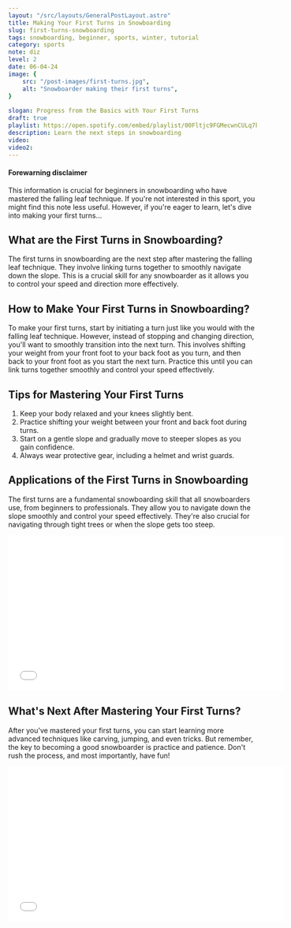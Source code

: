 ```yaml
---
layout: "/src/layouts/GeneralPostLayout.astro"
title: Making Your First Turns in Snowboarding
slug: first-turns-snowboarding
tags: snowboarding, beginner, sports, winter, tutorial
category: sports
note: diz
level: 2
date: 06-04-24
image: {
    src: "/post-images/first-turns.jpg",
    alt: "Snowboarder making their first turns",
}
 
slogan: Progress from the Basics with Your First Turns
draft: true
playlist: https://open.spotify.com/embed/playlist/00Fltjc9FGMecwnCULq7kW?utm_source=generator
description: Learn the next steps in snowboarding
video: 
video2: 
---
```

#### Forewarning disclaimer
This information is crucial for beginners in snowboarding who have mastered the falling leaf technique. If you're not interested in this sport, you might find this note less useful. However, if you're eager to learn, let's dive into making your first turns...

## What are the First Turns in Snowboarding?
The first turns in snowboarding are the next step after mastering the falling leaf technique. They involve linking turns together to smoothly navigate down the slope. This is a crucial skill for any snowboarder as it allows you to control your speed and direction more effectively.

## How to Make Your First Turns in Snowboarding?
To make your first turns, start by initiating a turn just like you would with the falling leaf technique. However, instead of stopping and changing direction, you'll want to smoothly transition into the next turn. This involves shifting your weight from your front foot to your back foot as you turn, and then back to your front foot as you start the next turn. Practice this until you can link turns together smoothly and control your speed effectively.

## Tips for Mastering Your First Turns
1. Keep your body relaxed and your knees slightly bent.
2. Practice shifting your weight between your front and back foot during turns.
3. Start on a gentle slope and gradually move to steeper slopes as you gain confidence.
4. Always wear protective gear, including a helmet and wrist guards.

## Applications of the First Turns in Snowboarding
The first turns are a fundamental snowboarding skill that all snowboarders use, from beginners to professionals. They allow you to navigate down the slope smoothly and control your speed effectively. They're also crucial for navigating through tight trees or when the slope gets too steep.

<iframe width="560" height="315" src={frontMatter.video} frameborder="0" allow="accelerometer; autoplay; clipboard-write; encrypted-media; gyroscope; picture-in-picture" allowfullscreen></iframe>

## What's Next After Mastering Your First Turns?
After you've mastered your first turns, you can start learning more advanced techniques like carving, jumping, and even tricks. But remember, the key to becoming a good snowboarder is practice and patience. Don't rush the process, and most importantly, have fun!

<iframe width="560" height="315" src={frontMatter.video2} frameborder="0" allow="accelerometer; autoplay; clipboard-write; encrypted-media; gyroscope; picture-in-picture" allowfullscreen></iframe>
